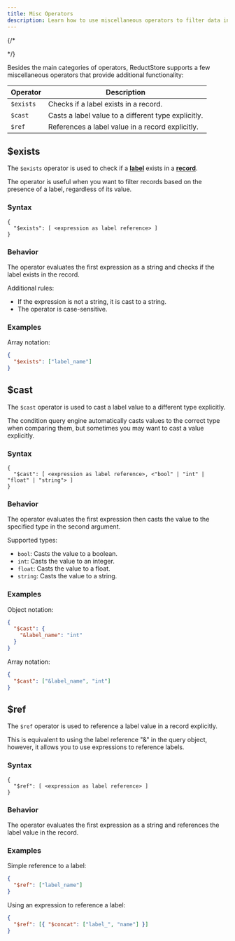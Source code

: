 ```yaml
---
title: Misc Operators
description: Learn how to use miscellaneous operators to filter data in ReductStore.
---
```


{/* <head>
  <link
    rel="canonical"
    href="https://www.reduct.store/docs/conditional-query/misc-operators"
  />
</head> */}

Besides the main categories of operators, ReductStore supports a few miscellaneous operators that provide additional functionality:

| Operator  | Description                                         |
| --------- | --------------------------------------------------- |
| `$exists` | Checks if a label exists in a record.               |
| `$cast`   | Casts a label value to a different type explicitly. |
| `$ref`    | References a label value in a record explicitly.    |

## $exists

The `$exists` operator is used to check if a [**label**](../glossary#label) exists in a [**record**](../glossary#record).

The operator is useful when you want to filter records based on the presence of a label, regardless of its value.

### Syntax

```
{
  "$exists": [ <expression as label reference> ]
}
```

### Behavior

The operator evaluates the first expression as a string and checks if the label exists in the record.

Additional rules:

- If the expression is not a string, it is cast to a string.
- The operator is case-sensitive.

### Examples

Array notation:

```json
{
  "$exists": ["label_name"]
}
```

## $cast

The `$cast` operator is used to cast a label value to a different type explicitly.

The condition query engine automatically casts values to the correct type when comparing them, but sometimes you may want to cast a value explicitly.

### Syntax

```
{
  "$cast": [ <expression as label reference>, <"bool" | "int" | "float" | "string"> ]
}
```

### Behavior

The operator evaluates the first expression then casts the value to the specified type in the second argument.

Supported types:

- `bool`: Casts the value to a boolean.
- `int`: Casts the value to an integer.
- `float`: Casts the value to a float.
- `string`: Casts the value to a string.

### Examples

Object notation:

```json
{
  "$cast": {
    "&label_name": "int"
  }
}
```

Array notation:

```json
{
  "$cast": ["&label_name", "int"]
}
```

## $ref

The `$ref` operator is used to reference a label value in a record explicitly.

This is equivalent to using the label reference "&" in the query object, however, it allows you to use expressions to reference labels.

### Syntax

```
{
  "$ref": [ <expression as label reference> ]
}
```

### Behavior

The operator evaluates the first expression as a string and references the label value in the record.

### Examples

Simple reference to a label:

```json
{
  "$ref": ["label_name"]
}
```

Using an expression to reference a label:

```json
{
  "$ref": [{ "$concat": ["label_", "name"] }]
}
```
